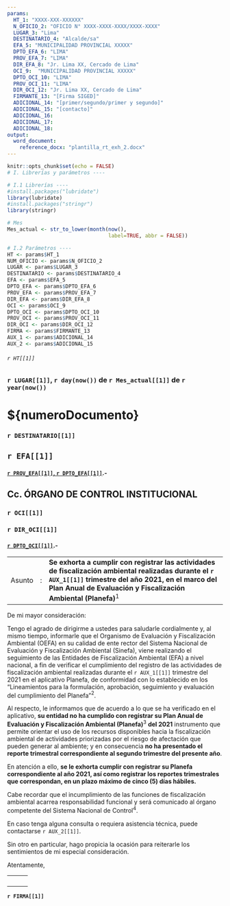 ---
params:
  HT_1: "XXXX-XXX-XXXXXX"
  N_OFICIO_2: "OFICIO N° XXXX-XXXX-XXXX/XXXX-XXXX"
  LUGAR_3: "Lima"
  DESTINATARIO_4: "Alcalde/sa"
  EFA_5: "MUNICIPALIDAD PROVINCIAL XXXXX"
  DPTO_EFA_6: "LIMA"
  PROV_EFA_7: "LIMA"
  DIR_EFA_8: "Jr. Lima XX, Cercado de Lima"
  OCI_9:  "MUNICIPALIDAD PROVINCIAL XXXXX"
  DPTO_OCI_10: "LIMA"
  PROV_OCI_11: "LIMA"
  DIR_OCI_12: "Jr. Lima XX, Cercado de Lima"
  FIRMANTE_13: "[Firma SIGED]"
  ADICIONAL_14: "[primer/segundo/primer y segundo]"
  ADICIONAL_15: "[contacto]"
  ADICIONAL_16:
  ADICIONAL_17:
  ADICIONAL_18:
output: 
  word_document:
    reference_docx: "plantilla_rt_exh_2.docx"
---

```{r setup, include=FALSE}
knitr::opts_chunk$set(echo = FALSE)
# I. Librerías y parámetros ----

# I.1 Librerías ----
#install.packages("lubridate")
library(lubridate)
#install.packages("stringr")
library(stringr)

# Mes
Mes_actual <- str_to_lower(month(now(), 
                                 label=TRUE, abbr = FALSE))

# I.2 Parámetros ----
HT <- params$HT_1 
NUM_OFICIO <- params$N_OFICIO_2
LUGAR <- params$LUGAR_3
DESTINATARIO <- params$DESTINATARIO_4
EFA <- params$EFA_5 
DPTO_EFA <- params$DPTO_EFA_6
PROV_EFA <- params$PROV_EFA_7
DIR_EFA <- params$DIR_EFA_8
OCI <- params$OCI_9 
DPTO_OCI <- params$DPTO_OCI_10
PROV_OCI <- params$PROV_OCI_11
DIR_OCI <- params$DIR_OCI_12
FIRMA <- params$FIRMANTE_13
AUX_1 <- params$ADICIONAL_14
AUX_2 <- params$ADICIONAL_15


```

###### `r HT[[1]]`

### `r LUGAR[[1]]`, `r day(now())` de `r Mes_actual[[1]]` de `r year(now())`

# \${numeroDocumento}

### `r DESTINATARIO[[1]]`

## `r EFA[[1]]`

#### [`r PROV_EFA[[1]]`, `r DPTO_EFA[[1]]`]{.ul}.-

## Cc. ÓRGANO DE CONTROL INSTITUCIONAL

### `r OCI[[1]]`

### `r DIR_OCI[[1]]`

#### [`r DPTO_OCI[[1]]`]{.ul}.-

|        |     |                                                                                                                                                                                                                                 |
|--------|-----|---------------------------------------------------------------------------------------------------------------------------------------------------------------------------------------------------------------------------------|
| Asunto | :   | **Se exhorta a cumplir con registrar las actividades de fiscalización ambiental realizadas durante el `r AUX_1[[1]]` trimestre del año 2021, en el marco del Plan Anual de Evaluación y Fiscalización Ambiental (Planefa)**$^1$ |

De mi mayor consideración:

Tengo el agrado de dirigirme a ustedes para saludarle cordialmente y, al mismo tiempo, informarle que el Organismo de Evaluación y Fiscalización Ambiental (OEFA) en su calidad de ente rector del Sistema Nacional de Evaluación y Fiscalización Ambiental (Sinefa), viene realizando el seguimiento de las Entidades de Fiscalización Ambiental (EFA) a nivel nacional, a fin de verificar el cumplimiento del registro de las actividades de fiscalización ambiental realizadas durante el `r AUX_1[[1]]` trimestre del 2021 en el aplicativo Planefa, de conformidad con lo establecido en los "Lineamientos para la formulación, aprobación, seguimiento y evaluación del cumplimiento del Planefa"$^2$.

Al respecto, le informamos que de acuerdo a lo que se ha verificado en el aplicativo, **su entidad no ha cumplido con registrar su Plan Anual de Evaluación y Fiscalización Ambiental (Planefa)**$^3$ **del 2021** instrumento que permite orientar el uso de los recursos disponibles hacia la fiscalización ambiental de actividades priorizadas por el riesgo de afectación que pueden generar al ambiente; y en consecuencia **no ha presentado el reporte trimestral correspondiente al segundo trimestre del presente año**.

En atención a ello, **se le exhorta cumplir con registrar su Planefa correspondiente al año 2021, así como registrar los reportes trimestrales que correspondan, en un plazo máximo de cinco (5) días hábiles.**

Cabe recordar que el incumplimiento de las funciones de fiscalización ambiental acarrea responsabilidad funcional y será comunicado al órgano competente del Sistema Nacional de Control$^4$.

En caso tenga alguna consulta o requiera asistencia técnica, puede contactarse `r AUX_2[[1]]`.

Sin otro en particular, hago propicia la ocasión para reiterarle los sentimientos de mi especial consideración.

Atentamente,

|     |     |     |
|-----|-----|-----|
|     |     |     |
|     |     |     |
|     |     |     |
|     |     |     |

**`r FIRMA[[1]]`**
